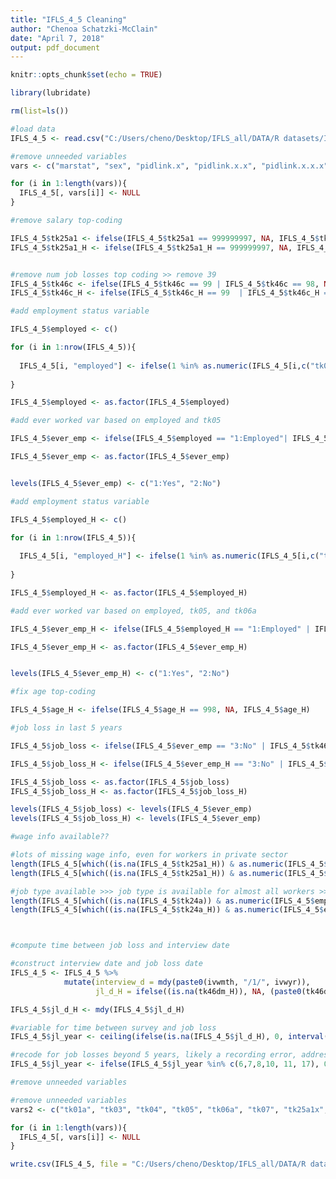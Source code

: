 ```yaml
---
title: "IFLS_4_5 Cleaning"
author: "Chenoa Schatzki-McClain"
date: "April 7, 2018"
output: pdf_document
---
```


```r
knitr::opts_chunk$set(echo = TRUE)
```

```r

library(lubridate)

```

```r

rm(list=ls())

```

```r

#load data
IFLS_4_5 <- read.csv("C:/Users/cheno/Desktop/IFLS_all/DATA/R datasets/IFLS_4_5.csv")

#remove unneeded variables
vars <- c("marstat", "sex", "pidlink.x", "pidlink.x.x", "pidlink.x.x.x", "pidlink.y", "pidlink.y.y", "pidlink.y.y.y", "X", "X.1", "br03", "br04")

for (i in 1:length(vars)){
  IFLS_4_5[, vars[i]] <- NULL 
}

```

```r

#remove salary top-coding

IFLS_4_5$tk25a1 <- ifelse(IFLS_4_5$tk25a1 == 999999997, NA, IFLS_4_5$tk25a1)
IFLS_4_5$tk25a1_H <- ifelse(IFLS_4_5$tk25a1_H == 999999997, NA, IFLS_4_5$tk25a1_H)


#remove num job losses top coding >> remove 39
IFLS_4_5$tk46c <- ifelse(IFLS_4_5$tk46c == 99 | IFLS_4_5$tk46c == 98, NA, IFLS_4_5$tk46c)
IFLS_4_5$tk46c_H <- ifelse(IFLS_4_5$tk46c_H == 99  | IFLS_4_5$tk46c_H == 98, NA, IFLS_4_5$tk46c_H)

```



```r

#add employment status variable

IFLS_4_5$employed <- c()

for (i in 1:nrow(IFLS_4_5)){
  
  IFLS_4_5[i, "employed"] <- ifelse(1 %in% as.numeric(IFLS_4_5[i,c("tk01", "tk01a", "tk03", "tk04")]), "1:Employed", "2:Unemployed")
  
}

IFLS_4_5$employed <- as.factor(IFLS_4_5$employed)

#add ever worked var based on employed and tk05

IFLS_4_5$ever_emp <- ifelse(IFLS_4_5$employed == "1:Employed"| IFLS_4_5$tk06a_H == 1, 1, IFLS_4_5$tk05)

IFLS_4_5$ever_emp <- as.factor(IFLS_4_5$ever_emp)


levels(IFLS_4_5$ever_emp) <- c("1:Yes", "2:No")

```

```r

#add employment status variable

IFLS_4_5$employed_H <- c()

for (i in 1:nrow(IFLS_4_5)){
  
  IFLS_4_5[i, "employed_H"] <- ifelse(1 %in% as.numeric(IFLS_4_5[i,c("tk01_H", "tk01a_H", "tk03_H", "tk04_H")]), "1:Employed", "2:Unemployed")
  
}

IFLS_4_5$employed_H <- as.factor(IFLS_4_5$employed_H)

#add ever worked var based on employed, tk05, and tk06a

IFLS_4_5$ever_emp_H <- ifelse(IFLS_4_5$employed_H == "1:Employed" | IFLS_4_5$tk06a_H == 1, 1, IFLS_4_5$tk05_H)

IFLS_4_5$ever_emp_H <- as.factor(IFLS_4_5$ever_emp_H)


levels(IFLS_4_5$ever_emp_H) <- c("1:Yes", "2:No")


```

```r

#fix age top-coding

IFLS_4_5$age_H <- ifelse(IFLS_4_5$age_H == 998, NA, IFLS_4_5$age_H)

```

```r

#job loss in last 5 years

IFLS_4_5$job_loss <- ifelse(IFLS_4_5$ever_emp == "3:No" | IFLS_4_5$tk46a == "3:No", 2, IFLS_4_5$tk46b)

IFLS_4_5$job_loss_H <- ifelse(IFLS_4_5$ever_emp_H == "3:No" | IFLS_4_5$tk46a_H == "3:No", 2, IFLS_4_5$tk46b_H)

IFLS_4_5$job_loss <- as.factor(IFLS_4_5$job_loss)
IFLS_4_5$job_loss_H <- as.factor(IFLS_4_5$job_loss_H)

levels(IFLS_4_5$job_loss) <- levels(IFLS_4_5$ever_emp)
levels(IFLS_4_5$job_loss_H) <- levels(IFLS_4_5$ever_emp)


```

```r

#wage info available??

#lots of missing wage info, even for workers in private sector
length(IFLS_4_5[which((is.na(IFLS_4_5$tk25a1_H)) & as.numeric(IFLS_4_5$employed_H) == 1),1])
length(IFLS_4_5[which((is.na(IFLS_4_5$tk25a1_H)) & as.numeric(IFLS_4_5$tk24a) == 5),1])

#job type available >>> job type is available for almost all workers >> could serve as a proxy for wage
length(IFLS_4_5[which((is.na(IFLS_4_5$tk24a)) & as.numeric(IFLS_4_5$employed) == 1),1])
length(IFLS_4_5[which((is.na(IFLS_4_5$tk24a_H)) & as.numeric(IFLS_4_5$employed_H) == 1),1])




```

```r

#compute time between job loss and interview date

#construct interview date and job loss date
IFLS_4_5 <- IFLS_4_5 %>%
            mutate(interview_d = mdy(paste0(ivwmth, "/1/", ivwyr)), 
                   jl_d_H = ifelse((is.na(tk46dm_H)), NA, (paste0(tk46dm_H, "/1/", tk46dy_H))))

IFLS_4_5$jl_d_H <- mdy(IFLS_4_5$jl_d_H)

#variable for time between survey and job loss
IFLS_4_5$jl_year <- ceiling(ifelse(is.na(IFLS_4_5$jl_d_H), 0, interval(IFLS_4_5$jl_d_H, IFLS_4_5$interview_d)/dyears()))

#recode for job losses beyond 5 years, likely a recording error, address in data section
IFLS_4_5$jl_year <- ifelse(IFLS_4_5$jl_year %in% c(6,7,8,10, 11, 17), 0, IFLS_4_5$jl_year)


```

```r

#remove unneeded variables

#remove unneeded variables
vars2 <- c("tk01a", "tk03", "tk04", "tk05", "tk06a", "tk07", "tk25a1x", "tk46a", "tk46b", "dl06x", "ar13", "tk25a1x_H", "tk46a_H", "tk46b_H", "dl06x_H", "dl04_H")

for (i in 1:length(vars)){
  IFLS_4_5[, vars[i]] <- NULL 
}


```

```r

write.csv(IFLS_4_5, file = "C:/Users/cheno/Desktop/IFLS_all/DATA/R datasets/clean_4_10.csv")

```